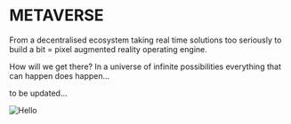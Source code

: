 # METAVERSE

From a decentralised ecosystem taking real time solutions too seriously to build a bit = pixel augmented reality operating engine.

How will we get there? 
In a universe of infinite possibilities everything that can happen does happen...

to be updated...
<br />


<Image src="/Pathintegral.jpeg" alt="Hello" width={640} height={480} />
